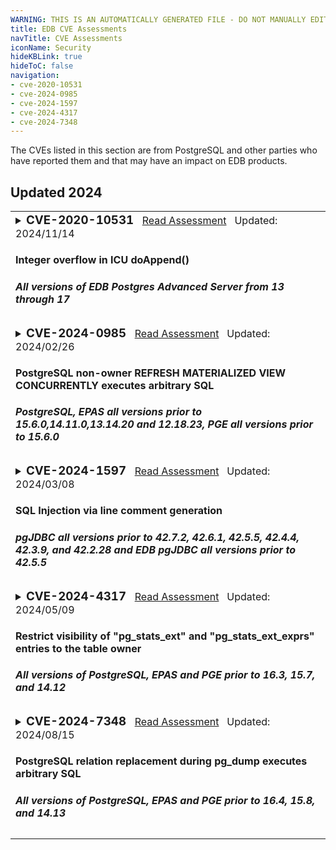 ```yaml
---
WARNING: THIS IS AN AUTOMATICALLY GENERATED FILE - DO NOT MANUALLY EDIT - SEE tools/automation/generators/advisoryindex
title: EDB CVE Assessments
navTitle: CVE Assessments
iconName: Security
hideKBLink: true
hideToC: false
navigation:
- cve-2020-10531
- cve-2024-0985
- cve-2024-1597
- cve-2024-4317
- cve-2024-7348
---
```


The CVEs listed in this section are from PostgreSQL and other parties who have reported them and that may have an impact on EDB products.








   
<h2>Updated 2024</h2>

<table class="table-bordered">


<tr><td>
<details><summary><h3 style="display:inline"> CVE-2020-10531 </h3>
<span>
&nbsp;&nbsp;<a href="cve-2020-10531">Read Assessment</a>
&nbsp;&nbsp;Updated: </span><span>2024/11/14</span>
<h4>Integer overflow in ICU doAppend()</h4>
<h5> All versions of EDB Postgres Advanced Server from 13 through 17</h5>
</summary>
<hr/>
<em>Summary:</em>&nbsp;
The original vulnerability was an integer overflow leading to a heap-based buffer overflow in <code>UnicodeString::doAppend()</code> in ICU (International Components for Unicode) for C/C++ which existed up to (and including) version 66.1.
<br/>
<a href="cve-2020-10531">Read More...</a>
</details></td></tr>





<tr><td>
<details><summary><h3 style="display:inline"> CVE-2024-0985 </h3>
<span>
&nbsp;&nbsp;<a href="cve-2024-0985">Read Assessment</a>
&nbsp;&nbsp;Updated: </span><span>2024/02/26</span>
<h4>PostgreSQL non-owner REFRESH MATERIALIZED VIEW CONCURRENTLY executes arbitrary SQL</h4>
<h5> PostgreSQL, EPAS all versions prior to 15.6.0,14.11.0,13.14.20 and 12.18.23, PGE all versions prior to 15.6.0</h5>
</summary>
<hr/>
<em>Summary:</em>&nbsp;
Late privilege drop in REFRESH MATERIALIZED VIEW CONCURRENTLY in PostgreSQL allows an object creator to execute arbitrary SQL functions as the command issuer. The command intends to run SQL functions as the owner of the materialized view, enabling safe refresh of untrusted materialized views. The victim is a superuser or member of one of the attacker's roles. The attack requires luring the victim into running REFRESH MATERIALIZED VIEW CONCURRENTLY on the attacker's materialized view. As part of exploiting this vulnerability, the attacker creates functions that use CREATE RULE to convert the internally-built temporary table to a view. Versions before PostgreSQL 15.6, 14.11, 13.14, and 12.18 are affected. The only known exploit does not work in PostgreSQL 16 and later. For defense in depth, PostgreSQL 16.2 adds the protections that older branches are using to fix their vulnerability.
<br/>
<a href="cve-2024-0985">Read More...</a>
</details></td></tr>





<tr><td>
<details><summary><h3 style="display:inline"> CVE-2024-1597 </h3>
<span>
&nbsp;&nbsp;<a href="cve-2024-1597">Read Assessment</a>
&nbsp;&nbsp;Updated: </span><span>2024/03/08</span>
<h4>SQL Injection via line comment generation</h4>
<h5> pgJDBC all versions prior to 42.7.2, 42.6.1, 42.5.5, 42.4.4, 42.3.9, and 42.2.28 and EDB pgJDBC all versions prior to 42.5.5</h5>
</summary>
<hr/>
<em>Summary:</em>&nbsp;
pgjdbc, the PostgreSQL JDBC Driver, allows attacker to inject SQL if using PreferQueryMode=SIMPLE. Note this is not the default. In the default mode there is no vulnerability. A placeholder for a numeric value must be immediately preceded by a minus. There must be a second placeholder for a string value after the first placeholder; both must be on the same line. By constructing a matching string payload, the attacker can inject SQL to alter the query,bypassing the protections that parameterized queries bring against SQL Injection attacks. Versions before 42.7.2, 42.6.1, 42.5.5, 42.4.4, 42.3.9, and 42.2.28 are affected.
<br/>
<a href="cve-2024-1597">Read More...</a>
</details></td></tr>





<tr><td>
<details><summary><h3 style="display:inline"> CVE-2024-4317 </h3>
<span>
&nbsp;&nbsp;<a href="cve-2024-4317">Read Assessment</a>
&nbsp;&nbsp;Updated: </span><span>2024/05/09</span>
<h4>Restrict visibility of "pg_stats_ext" and "pg_stats_ext_exprs" entries to the table owner</h4>
<h5> All versions of PostgreSQL, EPAS and PGE prior to 16.3, 15.7, and 14.12</h5>
</summary>
<hr/>
<em>Summary:</em>&nbsp;
Missing authorization in PostgreSQL built-in views pg_stats_ext and pg_stats_ext_exprs allows an unprivileged database user to read most common values and other statistics from CREATE STATISTICS commands of other users. The most common values may reveal column values the eavesdropper could not otherwise read or results of functions they cannot execute. Installing an unaffected version only fixes fresh PostgreSQL installations, namely those that are created with the initdb utility after installing that version. Current PostgreSQL installations will remain vulnerable until they follow the instructions in the release notes, which are provided as a convenience in the below section. Within major versions 14-16, minor versions before PostgreSQL 16.3, 15.7, and 14.12 are affected. Versions before PostgreSQL 14 are unaffected.
<br/>
<a href="cve-2024-4317">Read More...</a>
</details></td></tr>





<tr><td>
<details><summary><h3 style="display:inline"> CVE-2024-7348 </h3>
<span>
&nbsp;&nbsp;<a href="cve-2024-7348">Read Assessment</a>
&nbsp;&nbsp;Updated: </span><span>2024/08/15</span>
<h4>PostgreSQL relation replacement during pg_dump executes arbitrary SQL</h4>
<h5> All versions of PostgreSQL, EPAS and PGE prior to 16.4, 15.8, and 14.13</h5>
</summary>
<hr/>
<em>Summary:</em>&nbsp;
Time-of-check Time-of-use (TOCTOU) race condition in pg_dump in PostgreSQL allows an object creator to execute arbitrary SQL functions as the user running pg_dump, which is often a superuser. The attack involves replacing another relation type with a view or foreign table. The attack requires waiting for pg_dump to start, but winning the race condition is trivial if the attacker retains an open transaction. Versions before PostgreSQL 16.4, 15.8, 14.13, 13.16, and 12.20 are affected.
<br/>
<a href="cve-2024-7348">Read More...</a>
</details></td></tr>

</table>

